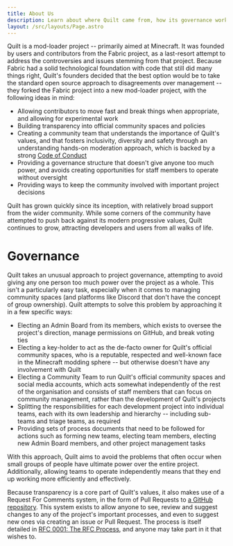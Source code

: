```yaml
---
title: About Us
description: Learn about where Quilt came from, how its governance works, and how to get involved in structural changes.
layout: /src/layouts/Page.astro
---
```


Quilt is a mod-loader project -- primarily aimed at Minecraft. It was founded by users and contributors from the Fabric project, as a last-resort attempt to address the controversies and issues stemming from that project. Because Fabric had a solid technological foundation with code that still did many things right, Quilt's founders decided that the best option would be to take the standard open source approach to disagreements over management -- they forked the Fabric project into a new mod-loader project, with the following ideas in mind:

* Allowing contributors to move fast and break things when appropriate, and allowing for experimental work
* Building transparency into official community spaces and policies
* Creating a community team that understands the importance of Quilt's values, and that fosters inclusivity, diversity and safety through an understanding hands-on moderation approach, which is backed by a strong [Code of Conduct](/en/community/code-of-conduct/)
* Providing a governance structure that doesn't give anyone too much power, and avoids creating opportunities for staff members to operate without oversight
* Providing ways to keep the community involved with important project decisions

Quilt has grown quickly since its inception, with relatively broad support from the wider community. While some corners of the community have attempted to push back against its modern progressive values, Quilt continues to grow, attracting developers and users from all walks of life.

# Governance

Quilt takes an unusual approach to project governance, attempting to avoid giving any one person too much power over the project as a whole. This isn't a particularly easy task, especially when it comes to managing community spaces (and platforms like Discord that don't have the concept of group ownership). Quilt attempts to solve this problem by approaching it in a few specific ways:

* Electing an Admin Board from its members, which exists to oversee the project's direction, manage permissions on GitHub, and break voting ties
* Electing a key-holder to act as the de-facto owner for Quilt's official community spaces, who is a reputable, respected and well-known face in the Minecraft modding sphere -- but otherwise doesn't have any involvement with Quilt
* Electing a Community Team to run Quilt's official community spaces and social media accounts, which acts somewhat independently of the rest of the organisation and consists of staff members that can focus on community management, rather than the development of Quilt's projects
* Splitting the responsibilities for each development project into individual teams, each with its own leadership and hierarchy -- including sub-teams and triage teams, as required
* Providing sets of process documents that need to be followed for actions such as forming new teams, electing team members, electing new Admin Board members, and other project management tasks

With this approach, Quilt aims to avoid the problems that often occur when small groups of people have ultimate power over the entire project. Additionally, allowing teams to operate independently means that they end up working more efficiently and effectively.

Because transparency is a core part of Quilt's values, it also makes use of a Request For Comments system, in the form of Pull Requests to [a GitHub repository](https://github.com/QuiltMC/rfcs/). This system exists to allow anyone to see, review and suggest changes to any of the project's important processes, and even to suggest new ones via creating an issue or Pull Request. The process is itself detailed in [RFC 0001: The RFC Process](https://github.com/QuiltMC/rfcs/blob/master/structure/0001-rfc-process.md), and anyone may take part in it that wishes to.
